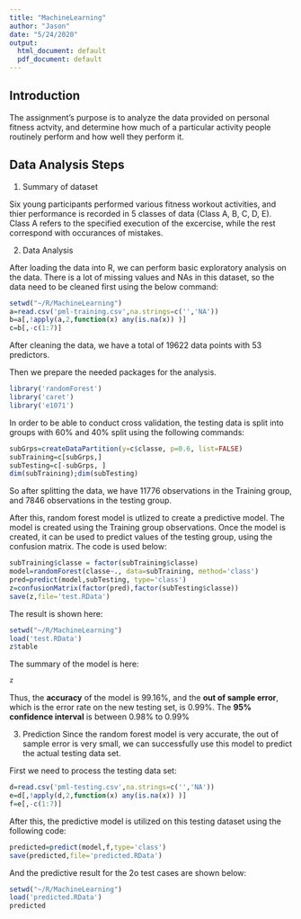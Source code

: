 ---
title: "MachineLearning"
author: "Jason"
date: "5/24/2020"
output:
  html_document: default
  pdf_document: default
---

## Introduction
The assignment's purpose is to analyze the data provided on personal fitness actvity, and determine how much of a particular activity people routinely perform and how well they perform it. 

## Data Analysis Steps

1. Summary of dataset

Six young participants performed various fitness workout activities, and thier performance is recorded in 5 classes of data (Class A, B, C, D, E). 
Class A refers to the specified execution of the excercise, while the rest correspond with occurances of mistakes. 

2. Data Analysis

After loading the data into R, we can perform basic exploratory analysis on the data. There is a lot of missing values and NAs in this dataset, so the data need to be cleaned first using the below command:

```{r}
setwd("~/R/MachineLearning")
a=read.csv('pml-training.csv',na.strings=c('','NA'))
b=a[,!apply(a,2,function(x) any(is.na(x)) )]
c=b[,-c(1:7)]
```

After cleaning the data, we have a total of 19622 data points with 53 predictors. 

Then we prepare the needed packages for the analysis.

```{r}
library('randomForest')
library('caret')
library('e1071')
```

In order to be able to conduct cross validation, the testing data is split into groups with 60% and 40% split using the following commands:
```{r}
subGrps=createDataPartition(y=c$classe, p=0.6, list=FALSE)
subTraining=c[subGrps,]
subTesting=c[-subGrps, ]
dim(subTraining);dim(subTesting)
```

So after splitting the data, we have 11776 observations in the Training group, and 7846 observations in the testing group.

After this, random forest model is utlized to create a predictive model. The model is created using the Training group observations. Once the model is created, it can be used to predict values of the testing group, using the confusion matrix. The code is used below:
```{r}
subTraining$classe = factor(subTraining$classe)
model=randomForest(classe~., data=subTraining, method='class')
pred=predict(model,subTesting, type='class')
z=confusionMatrix(factor(pred),factor(subTesting$classe))
save(z,file='test.RData')
```

The result is shown here:
```{r}
setwd("~/R/MachineLearning")
load('test.RData')
z$table
```

The summary of the model is here:
```{r}
z
```

Thus, the **accuracy** of the model is 99.16%, and the **out of sample error**, which is the error rate on the new testing set, is 0.99%.
The **95% confidence interval** is between 0.98% to 0.99%

3. Prediction
Since the random forest model is very accurate, the out of sample error is very small, we can successfully use this model to predict the actual testing data set. 

First we need to process the testing data set:
```{r}
d=read.csv('pml-testing.csv',na.strings=c('','NA'))
e=d[,!apply(d,2,function(x) any(is.na(x)) )]
f=e[,-c(1:7)]
```

After this, the predictive model is utilized on this testing dataset using the following code:
```{r}
predicted=predict(model,f,type='class')
save(predicted,file='predicted.RData')
```

And the predictive result for the 2o test cases are shown below:
```{r}
setwd("~/R/MachineLearning")
load('predicted.RData')
predicted
```

